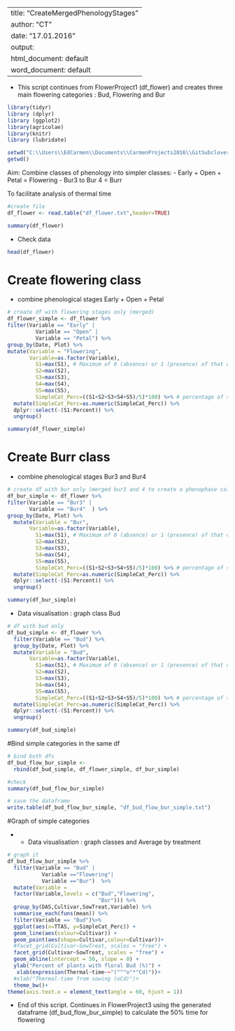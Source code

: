 
---
title: "CreateMergedPhenologyStages"
author: "CT"
date: "17.01.2016"
output:
  html_document: default
  word_document: default
---

- This script continues from FlowerProject1 (df_flower) and creates three main flowering categories : Bud, Flowering and Bur 

```r
library(tidyr)
library (dplyr)
library (ggplot2)
library(agricolae)
library(knitr)
library (lubridate)

```


```r
setwd("C:\\Users\\EdCarmen\\Documents\\CarmenProjects2016\\GitSubclover\\FlowIv2")
getwd()
```

Aim: Combine classes of phenology into simpler classes:
- Early + Open + Petal = Flowering
- Bur3 to Bur 4 = Burr

To facilitate analysis of thermal time

```r
#create file
df_flower <- read.table("df_flower.txt",header=TRUE)

summary(df_flower)

```
- Check data 

```r
head(df_flower)
```


# Create flowering class

- combine phenological stages Early + Open + Petal

```r

# create df with flowering stages only (merged)
df_flower_simple <- df_flower %>%
filter(Variable == "Early" | 
         Variable == "Open" | 
         Variable == "Petal") %>%
group_by(Date, Plot) %>%
mutate(Variable = "Flowering", 
       Variable=as.factor(Variable),
         S1=max(S1), # Maximum of 0 (absence) or 1 (presence) of that class
         S2=max(S2),
         S3=max(S3), 
         S4=max(S4),
         S5=max(S5),
         SimpleCat_Perc=((S1+S2+S3+S4+S5)/5)*100) %>% # percentage of sub-samples with the combined class
  mutate(SimpleCat_Perc=as.numeric(SimpleCat_Perc)) %>%
  dplyr::select(-(S1:Percent)) %>%
  ungroup()

summary(df_flower_simple)


```

# Create Burr class

- combine phenological stages Bur3 and Bur4

```r

# create df with bur only (merged bur3 and 4 to create a phenophase called maturation did that cause the cahpter splits in bud to fertilization and then fertilization to seed mature)
df_bur_simple <- df_flower %>%
filter(Variable == "Bur3" | 
       Variable == "Bur4"  ) %>%
group_by(Date, Plot) %>%
  mutate(Variable = "Bur", 
       Variable=as.factor(Variable),
         S1=max(S1), # Maximum of 0 (absence) or 1 (presence) of that class
         S2=max(S2),
         S3=max(S3), 
         S4=max(S4),
         S5=max(S5),
         SimpleCat_Perc=((S1+S2+S3+S4+S5)/5)*100) %>% # percentage of sub-samples with the combined class
  mutate(SimpleCat_Perc=as.numeric(SimpleCat_Perc)) %>%
  dplyr::select(-(S1:Percent)) %>%
  ungroup()

summary(df_bur_simple)


```

- Data visualisation : graph class Bud
```r
# df with bud only
df_bud_simple <- df_flower %>%
  filter(Variable == "Bud") %>%
  group_by(Date, Plot) %>%
  mutate(Variable = "Bud", 
       Variable=as.factor(Variable),
         S1=max(S1), # Maximum of 0 (absence) or 1 (presence) of that class
         S2=max(S2),
         S3=max(S3), 
         S4=max(S4),
         S5=max(S5),
         SimpleCat_Perc=((S1+S2+S3+S4+S5)/5)*100) %>% # percentage of sub-samples with the combined class
  mutate(SimpleCat_Perc=as.numeric(SimpleCat_Perc)) %>%
  dplyr::select(-(S1:Percent)) %>%
  ungroup()

summary(df_bud_simple)


```

#Bind simple categories in the same df

```r
# bind both dfs
df_bud_flow_bur_simple <- 
  rbind(df_bud_simple, df_flower_simple, df_bur_simple)

#check
summary(df_bud_flow_bur_simple)

# save the dataframe 
write.table(df_bud_flow_bur_simple, "df_bud_flow_bur_simple.txt")
```

#Graph of simple categories

- - Data visualisation : graph classes and Average by treatment 

```r
# graph it
df_bud_flow_bur_simple %>%
  filter(Variable == "Bud" |
           Variable =="Flowering"| 
           Variable =="Bur")  %>%
  mutate(Variable = 
  factor(Variable,levels = c("Bud","Flowering",
                             "Bur"))) %>%
  group_by(DAS,Cultivar,SowTreat,Variable) %>%
  summarise_each(funs(mean)) %>%
  filter(Variable == "Bud")%>%
  ggplot(aes(x=TTAS, y=SimpleCat_Perc)) + 
  geom_line(aes(colour=Cultivar)) +
  geom_point(aes(shape=Cultivar,colour=Cultivar))+
  #facet_grid(Cultivar~SowTreat, scales = "free") +
  facet_grid(Cultivar~SowTreat, scales = "free") +
  geom_abline(intercept = 50, slope = 0) +
  ylab("Percent of plants with floral Bud (%)") +
   xlab(expression(Thermal~time~~"("^"o"*"Cd)"))+
  #xlab("Thermal-time from sowing (oCd)")+
  theme_bw()+
theme(axis.text.x = element_text(angle = 60, hjust = 1))
```

- End of this script. Continues in FlowerProject3 using the generated dataframe (df_bud_flow_bur_simple) to calculate the 50% time for flowering 
